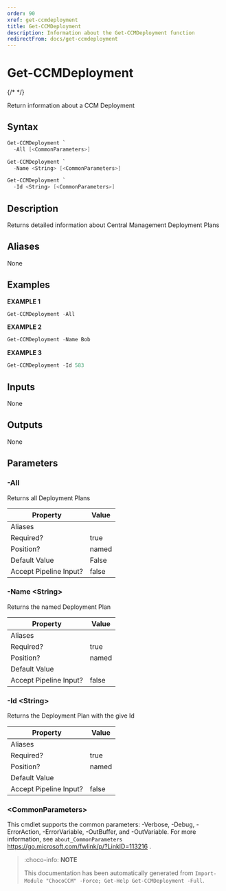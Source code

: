 ```yaml
---
order: 90
xref: get-ccmdeployment
title: Get-CCMDeployment
description: Information about the Get-CCMDeployment function
redirectFrom: docs/get-ccmdeployment
---
```


# Get-CCMDeployment

{/* <!-- This documentation is automatically generated from /Get-CCMDeployment.ps1 using GenerateDocs.ps1. Contributions are welcome at the original location(s). --> */}

Return information about a CCM Deployment

## Syntax

~~~powershell
Get-CCMDeployment `
  -All [<CommonParameters>]
~~~


~~~powershell
Get-CCMDeployment `
  -Name <String> [<CommonParameters>]
~~~


~~~powershell
Get-CCMDeployment `
  -Id <String> [<CommonParameters>]
~~~

## Description

Returns detailed information about Central Management Deployment Plans


## Aliases

None

## Examples

 **EXAMPLE 1**

~~~powershell
Get-CCMDeployment -All

~~~

**EXAMPLE 2**

~~~powershell
Get-CCMDeployment -Name Bob

~~~

**EXAMPLE 3**

~~~powershell
Get-CCMDeployment -Id 583

~~~

## Inputs

None

## Outputs

None

## Parameters

###  -All
Returns all Deployment Plans

Property               | Value
---------------------- | -----
Aliases                |
Required?              | true
Position?              | named
Default Value          | False
Accept Pipeline Input? | false

###  -Name &lt;String&gt;
Returns the named Deployment Plan

Property               | Value
---------------------- | -----
Aliases                |
Required?              | true
Position?              | named
Default Value          |
Accept Pipeline Input? | false

###  -Id &lt;String&gt;
Returns the Deployment Plan with the give Id

Property               | Value
---------------------- | -----
Aliases                |
Required?              | true
Position?              | named
Default Value          |
Accept Pipeline Input? | false

### &lt;CommonParameters&gt;

This cmdlet supports the common parameters: -Verbose, -Debug, -ErrorAction, -ErrorVariable, -OutBuffer, and -OutVariable. For more information, see `about_CommonParameters` https://go.microsoft.com/fwlink/p/?LinkID=113216 .



<Xref title="Function Reference" value="chococcm-functions" />

> :choco-info: **NOTE**
> 
> This documentation has been automatically generated from `Import-Module "ChocoCCM" -Force; Get-Help Get-CCMDeployment -Full`.

